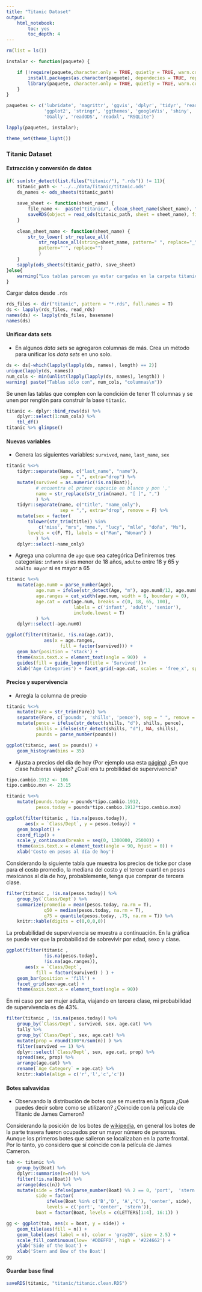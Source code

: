 ```yaml
---
title: "Titanic Dataset"
output: 
    html_notebook:
        toc: yes
        toc_depth: 4
---
```



```r
rm(list = ls())

instalar <- function(paquete) {

    if (!require(paquete,character.only = TRUE, quietly = TRUE, warn.conflicts = FALSE)) {
        install.packages(as.character(paquete), dependecies = TRUE, repos = "http://cran.us.r-project.org")
        library(paquete, character.only = TRUE, quietly = TRUE, warn.conflicts = FALSE)
    }
}

paquetes <- c('lubridate', 'magrittr', 'ggvis', 'dplyr', 'tidyr', 'readr', 'rvest', 
              'ggplot2', 'stringr', 'ggthemes', 'googleVis', 'shiny', 'tibble', 'vcd', 'vcdExtra',
              'GGally', 'readODS', 'readxl', "RSQLite")

lapply(paquetes, instalar);

theme_set(theme_light())
```



### Titanic Dataset


#### Extracción y conversión de datos

```r
if( sum(str_detect(list.files("titanic/"), ".rds")) != 11){
    titanic_path <- '../../data/Titanic/titanic.ods'
    ds_names <- ods_sheets(titanic_path)
    
    save_sheet <- function(sheet_name) {
        file_name <-  paste("titanic/", clean_sheet_name(sheet_name), ".rds", sep = "")
        saveRDS(object = read_ods(titanic_path, sheet = sheet_name), file = file_name)
    }
    
    clean_sheet_name <- function(sheet_name) {
        str_to_lower( str_replace_all( 
            str_replace_all(string=sheet_name, pattern=" ", replace="_"), 
            pattern="'", replace="")
            )
    }
    sapply(ods_sheets(titanic_path), save_sheet)
}else{
    warning("Los tablas parecen ya estar cargadas en la carpeta titanic\n")
}
```


Cargar datos desde `.rds`

```r
rds_files <- dir("titanic", pattern = "*.rds", full.names = T)
ds <- lapply(rds_files, read_rds)
names(ds) <- lapply(rds_files, basename)
names(ds)
```



#### Unificar data sets

- En algunos *data sets* se agregaron columnas de más.
Crea un método para unificar los *data sets* en uno solo.

```r
ds <- ds[-which(lapply(lapply(ds, names), length) == 2)]
unique(lapply(ds, names))
num_cols <- min(unlist(lapply(lapply(ds, names), length)) )
warning( paste("Tablas sólo con", num_cols, "columnas\n"))
```

Se unen las tablas que complen con la condición 
de tener 11 columnas y se unen por renglón para
construir la base `titanic`.

```r
titanic <- dplyr::bind_rows(ds) %>% 
    dplyr::select(1:num_cols) %>% 
    tbl_df()
titanic %>% glimpse()
```



#### Nuevas variables

- Genera las siguientes variables: `survived`, `name`, `last_name`, `sex`

```r
titanic %<>% 
    tidyr::separate(Name, c("last_name", "name"), 
                    sep = ",", extra="drop") %>%
    mutate(survived = as.numeric(!is.na(Boat)), 
           # encuentra el primer espcacio en blanco y pon ','
           name = str_replace(str_trim(name), "[ ]", ",")
           ) %>% 
    tidyr::separate(name, c("title", "name_only"), 
                    sep = ",", extra="drop", remove = F) %>% 
    mutate(sex = factor( 
        tolower(str_trim(title)) %in% 
            c('miss', "mrs", "mme.", "lucy", "mlle", "doña", "Ms"),
        levels = c(F, T), labels = c("Man", "Woman") )
           ) %>% 
    dplyr::select(-name_only) 
```


- Agrega una columna de `age` que sea categórica
Definiremos tres categorías: `infante` si es menor de 18 años, `adulto` entre 18 y 65
y `adulto mayor` si es mayor a 65

```r
titanic %<>% 
    mutate(age.num0 = parse_number(Age), 
           age.num = ifelse(str_detect(Age, "m"), age.num0/12, age.num0),
           age.ranges = cut_width(age.num, width = 6, boundary = 0), 
           age.cat = cut(age.num, breaks = c(0, 18, 65, 100), 
                         labels = c('infant', 'adult', 'senior'),
                         include.lowest = T)
           ) %>% 
    dplyr::select(-age.num0) 

ggplot(filter(titanic, !is.na(age.cat)), 
              aes(x = age.ranges, 
                    fill = factor(survived))) + 
    geom_bar(position = 'stack') + 
    theme(axis.text.x = element_text(angle = 90))  +
    guides(fill = guide_legend(title = 'Survived'))+ 
    xlab('Age Categories') + facet_grid(~age.cat, scales = 'free_x', space = 'free_x')
```


#### Precios y supervivencia

- Arregla la columna de precio

```r
titanic %<>% 
    mutate(Fare = str_trim(Fare)) %>% 
    separate(Fare, c('pounds', 'shills', 'pence'), sep = " ", remove = F) %>% 
    mutate(pence = ifelse(str_detect(shills, "d"), shills, pence),
           shills = ifelse(str_detect(shills, "d"), NA, shills), 
           pounds = parse_number(pounds))

ggplot(titanic, aes( x= pounds)) +
    geom_histogram(bins = 35)
```

- Ajusta a precios del día de hoy (Por ejemplo usa esta [página](http://inflation.stephenmorley.org/))
¿En que clase hubieras viajado? ¿Cuál era tu probilidad de supervivencia?

```r
tipo.cambio.1912 <- 106
tipo.cambio.mxn <- 23.15

titanic %<>% 
    mutate(pounds.today = pounds*tipo.cambio.1912, 
           pesos.today = pounds*tipo.cambio.1912*tipo.cambio.mxn)

ggplot(filter(titanic , !is.na(pesos.today)), 
       aes(x = `Class/Dept`, y = pesos.today)) + 
    geom_boxplot() + 
    coord_flip() + 
    scale_y_continuous(breaks = seq(0, 1300000, 25000)) + 
    theme(axis.text.x = element_text(angle = 90, hjust = 0)) + 
    xlab('Costo en pesos al día de hoy')
```

Considerando la siguiente tabla que 
muestra los precios de ticke por clase
para el costo promedio, 
la mediana del costo y el tercer cuartil en
pesos mexicanos al día de hoy, probablemente, 
tenga que comprar de tercera clase.

```r
filter(titanic , !is.na(pesos.today)) %>% 
    group_by(`Class/Dept`) %>% 
    summarize(promedio = mean(pesos.today, na.rm = T),
              q50 = median(pesos.today, na.rm = T),
              q75 = quantile(pesos.today, .75, na.rm = T)) %>% 
    knitr::kable(digits = c(0,0,0,0))
```


La probabilidad de supervivencia se muestra 
a continuación. En la gráfica se puede ver que 
la probabilidad de sobrevivir por edad,
sexo y clase. 

```r
ggplot(filter(titanic , 
              !is.na(pesos.today), 
              !is.na(age.ranges)), 
       aes(x = `Class/Dept`, 
           fill = factor(survived) ) ) +
    geom_bar(position = 'fill') + 
    facet_grid(sex~age.cat) + 
    theme(axis.text.x = element_text(angle = 90))
```


En mi caso por ser mujer adulta, viajando 
en tercera clase, mi probabilidad de 
supervivencia es de 43%. 

```r
filter(titanic , !is.na(pesos.today)) %>% 
    group_by(`Class/Dept`, survived, sex, age.cat) %>% 
    tally %>% 
    group_by(`Class/Dept`, sex, age.cat) %>% 
    mutate(prop = round(100*n/sum(n)) ) %>% 
    filter(survived == 1) %>% 
    dplyr::select(`Class/Dept`, sex, age.cat, prop) %>% 
    spread(sex, prop) %>% 
    arrange(age.cat) %>% 
    rename(`Age Category` = age.cat) %>% 
    knitr::kable(align = c('r','l','c','c'))
```


#### Botes salvavidas

- Observando la distribución de botes que se muestra en la figura
¿Qué puedes decir sobre como se utilizaron?
¿Coincide con la película de Titanic de James Cameron?

Considerando la posición de los botes de 
[wikipedia](https://en.wikipedia.org/wiki/Lifeboats_of_the_RMS_Titanic),
en general los botes de la parte trasera fueron ocupados por un 
mayor número de personas. Aunque los primeros botes que salieron 
se localizaban en la parte frontal. Por lo tanto, yo considero 
que sí coincide con la película de James Cameron. 

```r
tab <- titanic %>%
    group_by(Boat) %>%
    dplyr::summarise(n=n()) %>%
    filter(!is.na(Boat)) %>% 
    arrange(desc(n)) %>% 
    mutate(side = ifelse(parse_number(Boat) %% 2 == 0, 'port',  'stern'),
           side = factor(
               ifelse(Boat %in% c('B','D', 'A','C'), 'center', side),
               levels = c('port', 'center', 'stern')),
           boat = factor(Boat, levels = c(LETTERS[1:4], 16:1)) )

gg <- ggplot(tab, aes(x = boat, y = side)) + 
    geom_tile(aes(fill = n)) + 
    geom_label(aes( label = n), color = 'gray20', size = 2.5) + 
    scale_fill_continuous(low= '#DDEFFD', high = '#224662') +
    ylab('Side of the boat') + 
    xlab('Stern and Bow of the Boat')
gg
```



#### Guardar base final

```r
saveRDS(titanic, "titanic/titanic.clean.RDS")
```



